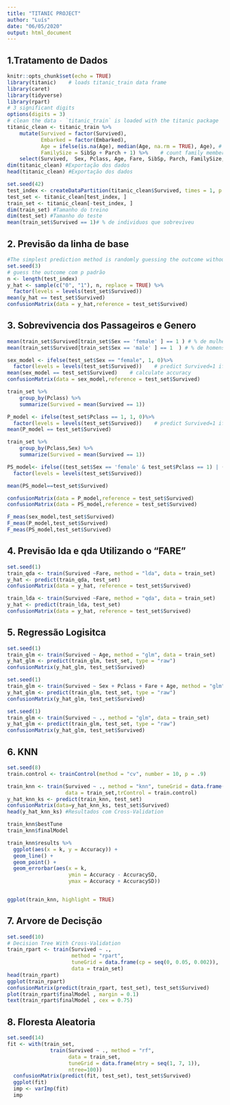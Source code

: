 ```yaml
---
title: "TITANIC PROJECT"
author: "Luís"
date: "06/05/2020"
output: html_document
---
```



## 1.Tratamento de Dados
```r
knitr::opts_chunk$set(echo = TRUE)
library(titanic)    # loads titanic_train data frame
library(caret)
library(tidyverse)
library(rpart)
# 3 significant digits
options(digits = 3)
# clean the data - `titanic_train` is loaded with the titanic package
titanic_clean <- titanic_train %>%
    mutate(Survived = factor(Survived),
           Embarked = factor(Embarked),
           Age = ifelse(is.na(Age), median(Age, na.rm = TRUE), Age), # NA age to median age
           FamilySize = SibSp + Parch + 1) %>%    # count family members
    select(Survived,  Sex, Pclass, Age, Fare, SibSp, Parch, FamilySize, Embarked)
dim(titanic_clean) #Exportação dos dados
head(titanic_clean) #Exportação dos dados

set.seed(42)
test_index <- createDataPartition(titanic_clean$Survived, times = 1, p = 0.2, list = FALSE)
test_set <- titanic_clean[test_index, ]
train_set <- titanic_clean[-test_index, ]
dim(train_set) #Tamanho do treino
dim(test_set) #Tamanho do teste
mean(train_set$Survived == 1)# % de individuos que sobreviveu
```

## 2. Previsão da linha de base
```r
#The simplest prediction method is randomly guessing the outcome without using additional predictors. These methods will help us determine whether our machine learning algorithm performs better than chance
set.seed(3)
# guess the outcome com p padrão
n <- length(test_index)
y_hat <- sample(c("0", "1"), n, replace = TRUE) %>% 
  factor(levels = levels(test_set$Survived))
mean(y_hat == test_set$Survived)
confusionMatrix(data = y_hat,reference = test_set$Survived)
```

## 3. Sobrevivencia dos Passageiros e Genero
```r
mean(train_set$Survived[train_set$Sex == 'female' ] == 1 ) # % de mulheres que sobreviveram
mean(train_set$Survived[train_set$Sex == 'male' ] == 1  ) # % de homens que sobreviveram

sex_model <- ifelse(test_set$Sex == "female", 1, 0)%>% 
  factor(levels = levels(test_set$Survived))    # predict Survived=1 if female, 0 if male
mean(sex_model == test_set$Survived)    # calculate accuracy
confusionMatrix(data = sex_model,reference = test_set$Survived)

train_set %>%
    group_by(Pclass) %>%
    summarize(Survived = mean(Survived == 1))

P_model <- ifelse(test_set$Pclass == 1, 1, 0)%>% 
  factor(levels = levels(test_set$Survived))    # predict Survived=1 if female, 0 if male
mean(P_model == test_set$Survived)

train_set %>%
    group_by(Pclass,Sex) %>%
    summarize(Survived = mean(Survived == 1))

PS_model<- ifelse((test_set$Sex == 'female' & test_set$Pclass == 1) | (test_set$Sex == 'female' & test_set$Pclass == 2),1,0)%>% 
  factor(levels = levels(test_set$Survived))

mean(PS_model==test_set$Survived)

confusionMatrix(data = P_model,reference = test_set$Survived)
confusionMatrix(data = PS_model,reference = test_set$Survived)

F_meas(sex_model,test_set$Survived)
F_meas(P_model,test_set$Survived)
F_meas(PS_model,test_set$Survived)
```
## 4. Previsão lda e qda Utilizando o "FARE"
```r
set.seed(1)
train_qda <- train(Survived ~Fare, method = "lda", data = train_set)
y_hat <- predict(train_qda, test_set)
confusionMatrix(data = y_hat, reference = test_set$Survived)

train_lda <- train(Survived ~Fare, method = "qda", data = train_set)
y_hat <- predict(train_lda, test_set)
confusionMatrix(data = y_hat, reference = test_set$Survived)
```


## 5. Regressão Logisitca

```r
set.seed(1)
train_glm <- train(Survived ~ Age, method = "glm", data = train_set)
y_hat_glm <- predict(train_glm, test_set, type = "raw")
confusionMatrix(y_hat_glm, test_set$Survived)

set.seed(1)
train_glm <- train(Survived ~ Sex + Pclass + Fare + Age, method = "glm", data = train_set)
y_hat_glm <- predict(train_glm, test_set, type = "raw")
confusionMatrix(y_hat_glm, test_set$Survived)

set.seed(1)
train_glm <- train(Survived ~ ., method = "glm", data = train_set)
y_hat_glm <- predict(train_glm, test_set, type = "raw")
confusionMatrix(y_hat_glm, test_set$Survived)
```

## 6. KNN 

```r
set.seed(8)
train.control <- trainControl(method = "cv", number = 10, p = .9)

train_knn <- train(Survived ~ ., method = "knn", tuneGrid = data.frame(k = seq(3, 51, 2)),
                   data = train_set,trControl = train.control)
y_hat_knn_ks <- predict(train_knn, test_set)
confusionMatrix(data=y_hat_knn_ks, test_set$Survived)
head(y_hat_knn_ks) #Resultados com Cross-Validation

train_knn$bestTune
train_knn$finalModel

train_knn$results %>% 
  ggplot(aes(x = k, y = Accuracy)) +
  geom_line() +
  geom_point() +
  geom_errorbar(aes(x = k, 
                    ymin = Accuracy - AccuracySD,
                    ymax = Accuracy + AccuracySD))


ggplot(train_knn, highlight = TRUE)
```

## 7. Arvore de Decisção

```r
set.seed(10)
# Decision Tree With Cross-Validation
train_rpart <- train(Survived ~ .,
                     method = "rpart",
                     tuneGrid = data.frame(cp = seq(0, 0.05, 0.002)),
                     data = train_set)
head(train_rpart)
ggplot(train_rpart)
confusionMatrix(predict(train_rpart, test_set), test_set$Survived)
plot(train_rpart$finalModel , margin = 0.1)
text(train_rpart$finalModel , cex = 0.75)
```

## 8. Floresta Aleatoria 

```r
set.seed(14)
fit <- with(train_set, 
              train(Survived ~ ., method = "rf", 
                    data = train_set,
                    tuneGrid = data.frame(mtry = seq(1, 7, 1)),
                    ntree=100))
  confusionMatrix(predict(fit, test_set), test_set$Survived)
  ggplot(fit)
  imp <- varImp(fit)
  imp
```